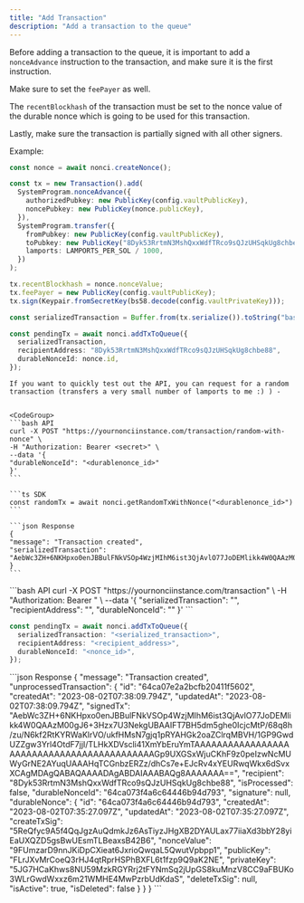 ```yaml
---
title: "Add Transaction"
description: "Add a transaction to the queue"
---
```


Before adding a transaction to the queue, it is important to add a `nonceAdvance` instruction to the transaction, and make sure it is the first instruction.

Make sure to set the `feePayer` as well.

The `recentBlockhash` of the transaction must be set to the nonce value of the durable nonce which is going to be used for this transaction.

Lastly, make sure the transaction is partially signed with all other signers.

Example:

```ts
const nonce = await nonci.createNonce();

const tx = new Transaction().add(
  SystemProgram.nonceAdvance({
    authorizedPubkey: new PublicKey(config.vaultPublicKey),
    noncePubkey: new PublicKey(nonce.publicKey),
  }),
  SystemProgram.transfer({
    fromPubkey: new PublicKey(config.vaultPublicKey),
    toPubkey: new PublicKey("8Dyk53RrtmN3MshQxxWdfTRco9sQJzUHSqkUg8chbe88"),
    lamports: LAMPORTS_PER_SOL / 1000,
  })
);

tx.recentBlockhash = nonce.nonceValue;
tx.feePayer = new PublicKey(config.vaultPublicKey);
tx.sign(Keypair.fromSecretKey(bs58.decode(config.vaultPrivateKey)));

const serializedTransaction = Buffer.from(tx.serialize()).toString("base64");

const pendingTx = await nonci.addTxToQueue({
  serializedTransaction,
  recipientAddress: "8Dyk53RrtmN3MshQxxWdfTRco9sQJzUHSqkUg8chbe88",
  durableNonceId: nonce.id,
});
```

    If you want to quickly test out the API, you can request for a random transaction (transfers a very small number of lamports to me :) ) -


    <CodeGroup>
    ```bash API
    curl -X POST "https://yournonciinstance.com/transaction/random-with-nonce" \
    -H "Authorization: Bearer <secret>" \
    --data '{
    "durableNonceId": "<durablenonce_id>"
    }'
    ```

    ```ts SDK
    const randomTx = await nonci.getRandomTxWithNonce("<durablenonce_id>")
    ```

    ```json Response
    {
    "message": "Transaction created",
    "serializedTransaction": "AebWc3ZH+6NKHpxo0enJBBulFNkVSOp4WzjMIhM6ist3QjAvlO77JoDEMlikk4W0QAAzM00gJ6+3Hzx7U3NekgUBAAIFT7BH5dm5ghe0IcjcMtP/68q8h/zu/N6kf2RtKYRWaKlrVO/ukfHMsN7gjq1pRYAHGk2oaZClrqMBVH/1GP9GwdUZZgw3Yrl4OtdF7jjI/TLHkXDVscli41XmYbEruYmTAAAAAAAAAAAAAAAAAAAAAAAAAAAAAAAAAAAAAAAAAAAGp9UXGSxWjuCKhF9z0peIzwNcMUWyGrNE2AYuqUAAAHqTCGnbzERZz/dhCs7e+EJcRv4xYEURwqWkx6dSvxXCAgMDAgQABAQAAAADAgABDAIAAABAQg8AAAAAAA=="
    }
    ```

</CodeGroup>

<RequestExample>
```bash API
curl -X POST "https://yournonciinstance.com/transaction" \
-H "Authorization: Bearer <secret>" \
--data '{
    "serializedTransaction": "<serialized_transaction>",
    "recipientAddress": "<recipient_address>",
    "durableNonceId": "<nonce_id>"
}'
```

```ts SDK
const pendingTx = await nonci.addTxToQueue({
  serializedTransaction: "<serialized_transaction>",
  recipientAddress: "<recipient_address>",
  durableNonceId: "<nonce_id>",
});
```

</RequestExample>

<ResponseExample>
```json Response
{
    "message": "Transaction created",
    "unprocessedTransaction": {
        "id": "64ca07e2a2bcfb20411f5602",
        "createdAt": "2023-08-02T07:38:09.794Z",
        "updatedAt": "2023-08-02T07:38:09.794Z",
        "signedTx": "AebWc3ZH+6NKHpxo0enJBBulFNkVSOp4WzjMIhM6ist3QjAvlO77JoDEMlikk4W0QAAzM00gJ6+3Hzx7U3NekgUBAAIFT7BH5dm5ghe0IcjcMtP/68q8h/zu/N6kf2RtKYRWaKlrVO/ukfHMsN7gjq1pRYAHGk2oaZClrqMBVH/1GP9GwdUZZgw3Yrl4OtdF7jjI/TLHkXDVscli41XmYbEruYmTAAAAAAAAAAAAAAAAAAAAAAAAAAAAAAAAAAAAAAAAAAAGp9UXGSxWjuCKhF9z0peIzwNcMUWyGrNE2AYuqUAAAHqTCGnbzERZz/dhCs7e+EJcRv4xYEURwqWkx6dSvxXCAgMDAgQABAQAAAADAgABDAIAAABAQg8AAAAAAA==",
        "recipient": "8Dyk53RrtmN3MshQxxWdfTRco9sQJzUHSqkUg8chbe88",
        "isProcessed": false,
        "durableNonceId": "64ca073f4a6c64446b94d793",
        "signature": null,
        "durableNonce": {
            "id": "64ca073f4a6c64446b94d793",
            "createdAt": "2023-08-02T07:35:27.097Z",
            "updatedAt": "2023-08-02T07:35:27.097Z",
            "createTxSig": "5ReQfyc9A5f4QqJgzAuQdmkJz6AsTiyzJHgXB2DYAULax77iiaXd3bbY28yiEaUXQZD5gsBwUEsmTLBeaxsB42B6",
            "nonceValue": "9FUmzarD9nnJKiDpCXieat6JxrioQwqaL5QwutVpbpp1",
            "publicKey": "FLrJXvMrCoeQ3rHJ4qtRprHSPhBXFL6t1fzp9Q9aK2NE",
            "privateKey": "5JG7HCaKhws8NU59MzkRGYRrj2tFYNmSq2jUpGS8kuMnzV8CC9aFBUKo3WLrGwdWxxz6m21WMHE4MwPzrbUdKdaS",
            "deleteTxSig": null,
            "isActive": true,
            "isDeleted": false
        }
    }
}
```
</ResponseExample>
